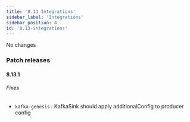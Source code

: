 ```yaml
---
title: '8.13 Integrations'
sidebar_label: 'Integrations'
sidebar_position: 4
id: '8.13-integrations'
---
```


No changes

### Patch releases

#### 8.13.1

###### Fixes

* `kafka-genesis` : KafkaSink should apply additionalConfig to producer config 